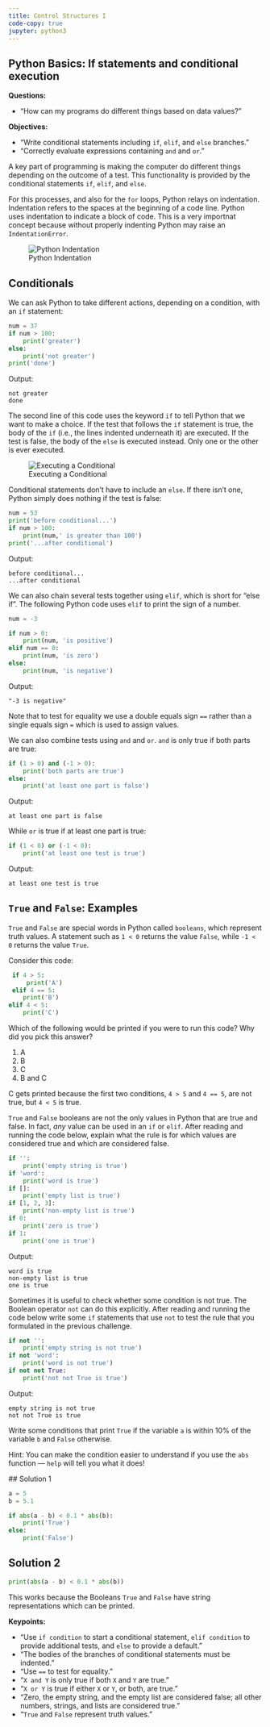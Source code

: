 ```yaml
---
title: Control Structures I
code-copy: true
jupyter: python3
---
```


## Python Basics: If statements and conditional execution

::: {.callout-note appearance="minimal"}

**Questions:**

- "How can my programs do different things based on data values?"

**Objectives:**

- "Write conditional statements including `if`, `elif`, and `else` branches."
- "Correctly evaluate expressions containing `and` and `or`."
  
:::

A key part of programming is making the computer do different things depending on the outcome
of a test. This functionality is provided by the conditional statements `if`, `elif`, and `else`.

For this processes, and also for the `for` loops, Python relays on indentation. Indentation refers to the spaces at the beginning of a code line. Python uses indentation to indicate a block of code. This is a very importnat concept because without properly indenting Python may raise an `IndentationError`. 

![Python Indentation](../python_lesson/fig/Indentation-python2.jpg)

## Conditionals

We can ask Python to take different actions, depending on a condition, with an `if` statement:

```python
num = 37
if num > 100:
    print('greater')
else:
    print('not greater')
print('done')
```
Output:
```output
not greater
done
```

The second line of this code uses the keyword `if` to tell Python that we want to make a choice. If the test that follows the `if` statement is true, the body of the `if` (i.e., the lines indented underneath it) are executed.
If the test is false, the body of the `else` is executed instead. Only one or the other is ever executed.

![Executing a Conditional](../python_lesson/fig/python-flowchart-conditional.png)

Conditional statements don't have to include an `else`. If there isn't one, Python simply does nothing if the test is false:

```python
num = 53
print('before conditional...')
if num > 100:
    print(num,' is greater than 100')
print('...after conditional')
```

Output:

```output
before conditional...
...after conditional
```

We can also chain several tests together using `elif`, which is short for "else if".
The following Python code uses `elif` to print the sign of a number.

```python
num = -3

if num > 0:
    print(num, 'is positive')
elif num == 0:
    print(num, 'is zero')
else:
    print(num, 'is negative')
```

Output:

```output
"-3 is negative"
```

Note that to test for equality we use a double equals sign `==` rather than a single equals sign `=` which is used to assign values.

We can also combine tests using `and` and `or`.
`and` is only true if both parts are true:

```python
if (1 > 0) and (-1 > 0):
    print('both parts are true')
else:
    print('at least one part is false')
```

Output: 

```output
at least one part is false
```

While `or` is true if at least one part is true:

```python
if (1 < 0) or (-1 < 0):
    print('at least one test is true')
```

Output:

```output
at least one test is true
```

:::: {.callout-note appearance="minimal"}

## `True` and `False`: Examples
`True` and `False` are special words in Python called `booleans`, which represent truth values. 
A statement such as `1 < 0` returns the value `False`, while `-1 < 0` returns the value `True`.

Consider this code:

```python
 if 4 > 5:
     print('A')
 elif 4 == 5:
    print('B')
elif 4 < 5:
    print('C')
```

Which of the following would be printed if you were to run this code? Why did you pick this answer?

1.  A
2.  B
3.  C
4.  B and C
   
::: {.callout-tip collapse="true"}
C gets printed because the first two conditions, `4 > 5` and `4 == 5`, are not true, but `4 < 5` is true.
:::

`True` and `False` booleans are not the only values in Python that are true and false. In fact, *any* value can be used in an `if` or `elif`. After reading and running the code below, explain what the rule is for which values are considered true and which are considered false.

```python
if '':
    print('empty string is true')
if 'word':
    print('word is true')
if []:
    print('empty list is true')
if [1, 2, 3]:
    print('non-empty list is true')
if 0:
    print('zero is true')
if 1:
    print('one is true')
```

Output:
```output
word is true
non-empty list is true
one is true
```

Sometimes it is useful to check whether some condition is not true. The Boolean operator `not` can do this explicitly. After reading and running the code below write some `if` statements that use `not` to test the rule that you formulated in the previous challenge.

```python
if not '':
    print('empty string is not true')
if not 'word':
    print('word is not true')
if not not True:
    print('not not True is true')
```

Output:
```output
empty string is not true
not not True is true
```

Write some conditions that print `True` if the variable `a` is within 10% of the variable `b` and `False` otherwise. 

Hint: You can make the condition easier to understand if you use the `abs` function --- `help` will tell you what it does! 

::: {.callout-tip collapse="true"}
 ## Solution 1
```python
a = 5
b = 5.1

if abs(a - b) < 0.1 * abs(b):
    print('True')
else:
    print('False')
```

## Solution 2
```python
print(abs(a - b) < 0.1 * abs(b))
```

 This works because the Booleans `True` and `False` have string representations which can be printed.
:::
::::

::: {.callout-note appearance="minimal"}
**Keypoints:**

- "Use `if condition` to start a conditional statement, `elif condition` to provide additional tests, and `else` to provide a default."
- "The bodies of the branches of conditional statements must be indented."
- "Use `==` to test for equality."
- "`X and Y` is only true if both `X` and `Y` are true."
- "`X or Y` is true if either `X` or `Y`, or both, are true."
- "Zero, the empty string, and the empty list are considered false; all other numbers, strings, and lists are considered true."
- "`True` and `False` represent truth values."

:::